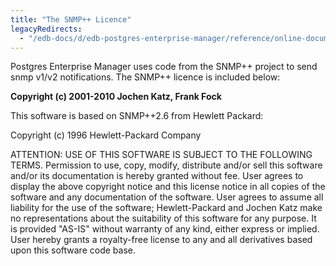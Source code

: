 ```yaml
---
title: "The SNMP++ Licence"
legacyRedirects:
  - "/edb-docs/d/edb-postgres-enterprise-manager/reference/online-documentation/8.0/snmp%2B%2B.html"
---
```


<div id="snmp++" class="registered_link"></div>

Postgres Enterprise Manager uses code from the SNMP++ project to send snmp v1/v2 notifications. The SNMP++ licence is included below:

**Copyright (c) 2001-2010 Jochen Katz, Frank Fock**

This software is based on SNMP++2.6 from Hewlett Packard:

Copyright (c) 1996 Hewlett-Packard Company

ATTENTION: USE OF THIS SOFTWARE IS SUBJECT TO THE FOLLOWING TERMS. Permission to use, copy, modify, distribute and/or sell this software and/or its documentation is hereby granted without fee. User agrees to display the above copyright notice and this license notice in all copies of the software and any documentation of the software. User agrees to assume all liability for the use of the software; Hewlett-Packard and Jochen Katz make no representations about the suitability of this software for any purpose. It is provided "AS-IS" without warranty of any kind, either express or implied. User hereby grants a royalty-free license to any and all derivatives based upon this software code base.
